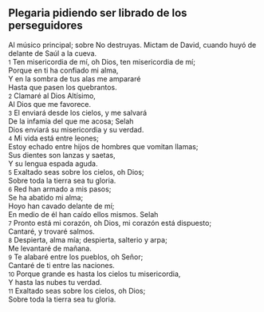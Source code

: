 == Plegaria pidiendo ser librado de los perseguidores ==

Al músico principal; sobre No destruyas. Mictam de David, cuando huyó de delante de Saúl a la cueva.<br>
{{anchor|1}} <small>1</small> Ten misericordia de mí, oh Dios, ten misericordia de mí;<br>
Porque en ti ha confiado mi alma,<br>
Y en la sombra de tus alas me ampararé<br>
Hasta que pasen los quebrantos.<br>
{{anchor|2}} <small>2</small> Clamaré al Dios Altísimo,<br>
Al Dios que me favorece.<br>
{{anchor|3}} <small>3</small> El enviará desde los cielos, y me salvará<br>
De la infamia del que me acosa; Selah<br>
Dios enviará su misericordia y su verdad.<br>
{{anchor|4}} <small>4</small> Mi vida está entre leones;<br>
Estoy echado entre hijos de hombres que vomitan llamas;<br>
Sus dientes son lanzas y saetas,<br>
Y su lengua espada aguda.<br>
{{anchor|5}} <small>5</small> Exaltado seas sobre los cielos, oh Dios;<br>
Sobre toda la tierra sea tu gloria.<br>
{{anchor|6}} <small>6</small> Red han armado a mis pasos;<br>
Se ha abatido mi alma;<br>
Hoyo han cavado delante de mí;<br>
En medio de él han caído ellos mismos. Selah<br>
{{anchor|7}} <small>7</small> Pronto está mi corazón, oh Dios, mi corazón está dispuesto;<br>
Cantaré, y trovaré salmos.<br>
{{anchor|8}} <small>8</small> Despierta, alma mía; despierta, salterio y arpa;<br>
Me levantaré de mañana.<br>
{{anchor|9}} <small>9</small> Te alabaré entre los pueblos, oh Señor;<br>
Cantaré de ti entre las naciones.<br>
{{anchor|10}} <small>10</small> Porque grande es hasta los cielos tu misericordia,<br>
Y hasta las nubes tu verdad.<br>
{{anchor|11}} <small>11</small> Exaltado seas sobre los cielos, oh Dios;<br>
Sobre toda la tierra sea tu gloria.<br>

